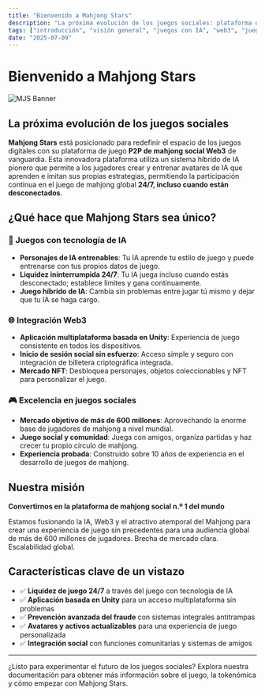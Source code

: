 ```yaml
---
title: "Bienvenido a Mahjong Stars"
description: "La próxima evolución de los juegos sociales: plataforma de mahjong Web3 con tecnología de IA y juego 24/7"
tags: ["introducción", "visión general", "juegos con IA", "web3", "juegos sociales"]
date: "2025-07-09"
---
```



# Bienvenido a Mahjong Stars

![MJS Banner](/static/images/banner.png)

## La próxima evolución de los juegos sociales

**Mahjong Stars** está posicionado para redefinir el espacio de los juegos digitales con su plataforma de juego **P2P de mahjong social Web3** de vanguardia. Esta innovadora plataforma utiliza un sistema híbrido de IA pionero que permite a los jugadores crear y entrenar avatares de IA que aprenden e imitan sus propias estrategias, permitiendo la participación continua en el juego de mahjong global **24/7, incluso cuando están desconectados**.

## ¿Qué hace que Mahjong Stars sea único?

### 🤖 Juegos con tecnología de IA
- **Personajes de IA entrenables**: Tu IA aprende tu estilo de juego y puede entrenarse con tus propios datos de juego.
- **Liquidez ininterrumpida 24/7**: Tu IA juega incluso cuando estás desconectado; establece límites y gana continuamente.
- **Juego híbrido de IA**: Cambia sin problemas entre jugar tú mismo y dejar que tu IA se haga cargo.


### 🌐 Integración Web3
- **Aplicación multiplataforma basada en Unity**: Experiencia de juego consistente en todos los dispositivos.
- **Inicio de sesión social sin esfuerzo**: Acceso simple y seguro con integración de billetera criptográfica integrada.
- **Mercado NFT**: Desbloquea personajes, objetos coleccionables y NFT para personalizar el juego.

### 🎮 Excelencia en juegos sociales
- **Mercado objetivo de más de 600 millones**: Aprovechando la enorme base de jugadores de mahjong a nivel mundial.
- **Juego social y comunidad**: Juega con amigos, organiza partidas y haz crecer tu propio círculo de mahjong.
- **Experiencia probada**: Construido sobre 10 años de experiencia en el desarrollo de juegos de mahjong.

## Nuestra misión

**Convertirnos en la plataforma de mahjong social n.º 1 del mundo**

Estamos fusionando la IA, Web3 y el atractivo atemporal del Mahjong para crear una experiencia de juego sin precedentes para una audiencia global de más de 600 millones de jugadores. Brecha de mercado clara. Escalabilidad global.

## Características clave de un vistazo

- ✅ **Liquidez de juego 24/7** a través del juego con tecnología de IA
- ✅ **Aplicación basada en Unity** para un acceso multiplataforma sin problemas
- ✅ **Prevención avanzada del fraude** con sistemas integrales antitrampas
- ✅ **Avatares y activos actualizables** para una experiencia de juego personalizada
- ✅ **Integración social** con funciones comunitarias y sistemas de amigos

---

¿Listo para experimentar el futuro de los juegos sociales? Explora nuestra documentación para obtener más información sobre el juego, la tokenómica y cómo empezar con Mahjong Stars.